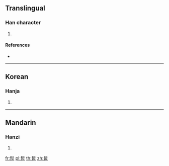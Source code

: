 {{character info/new}}
==Translingual==

===Han character===
{{Han char|rn=190|rad=髟|as=05|sn=15|four=|canj=SHPT}}

# {{defn|Han|sort=髟05}}

====References====
* {{Han ref|kx=1453.340|dkj=45409|dj=1984.130|hdz=74521.080|uh=9AF0|ud=39664}}

----

==Korean==

===Hanja===
{{ko-hanja|hangeul=체|eumhun=|rv=che|mr=ch'e|y=chey}}

# {{defn|lang=ko|sort=髟05}}

----

==Mandarin==

===Hanzi===
{{cmn-hanzi|pin=[[tì]] ([[ti4]])|wg=t'i<sup>4</sup>}}

# {{defn|lang=cmn|sort=髟05}}

[[fr:髰]]
[[pl:髰]]
[[th:髰]]
[[zh:髰]]
